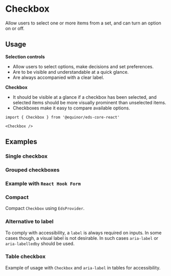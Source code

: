 
# Checkbox

Allow users to select one or more items from a set, and can turn an option on or off.

<Links 
    ariaUrl="https://www.w3.org/WAI/ARIA/apg/patterns/checkbox/"
    figmaUrl="https://www.figma.com/file/0bGXR2sCwMVSDNyyzu5BXrO5/UI%E2%80%94User-Interface?node-id=18442%3A38197"
    documentationUrl="https://eds.equinor.com/0b0c666ab/p/028476-selection-controls/b/86826a"
    sourceUrl="https://github.com/equinor/design-system/blob/develop/packages/eds-core-react/src/components/Checkbox/Checkbox.tsx"
    npmUrl="https://www.npmjs.com/package/@equinor/eds-core-react"
/>

<Story id="inputs-selection-controls-checkbox--introduction" />
<PropsTable />

## Usage

**Selection controls**

<ul>
    <li>Allow users to select options, make decisions and set preferences.</li>
    <li>Are to be visible and understandable at a quick glance.</li>
    <li>Are always accompanied with a clear label.</li>
</ul>

**Checkbox**

<ul>
    <li>It should be visible at a glance if a checkbox has been selected, and selected items should be more visually prominent than unselected items.</li>
    <li>Checkboxes make it easy to compare available options.</li>
</ul>

```tsx
import { Checkbox } from '@equinor/eds-core-react'

<Checkbox />
```

## Examples

### Single checkbox

<Story id="inputs-selection-controls-checkbox--single-checkbox" />

### Grouped checkboxes

<Story id="inputs-selection-controls-checkbox--grouped-checkbox" />

### Example with `React Hook Form`

<Story id="inputs-selection-controls-checkbox--with-forms-control" />

### Compact

Compact `Checkbox` using `EdsProvider`.

<Story id="inputs-selection-controls-checkbox--compact" />

### Alternative to label

To comply with accessibility, a `label` is always required on inputs. In some cases though, a visual label is not desirable. In such cases `aria-label` or `aria-labelledby` should be used.

<Story id="inputs-selection-controls-checkbox--alternative-to-label" />

### Table checkbox

Example of usage with `Checkbox` and `aria-label` in tables for accessibility.

<Story id="inputs-selection-controls-checkbox--table-checkbox" />